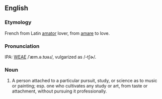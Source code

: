 ==English==
===Etymology===
French from Latin [[amator]] lover, from [[amare]] to love.

===Pronunciation===
IPA: [[WEAE]] /ˈæm.ə.tʊəɹ/, vulgarized as /-tʃɚ/.

===Noun===
# A person attached to a particular pursuit, study, or science  as to music or painting; esp. one who cultivates any study or art, from taste or attachment, without pursuing it professionally.
<!-- material copied from Webster's Revised Unabridged Dictionary (1913) -->